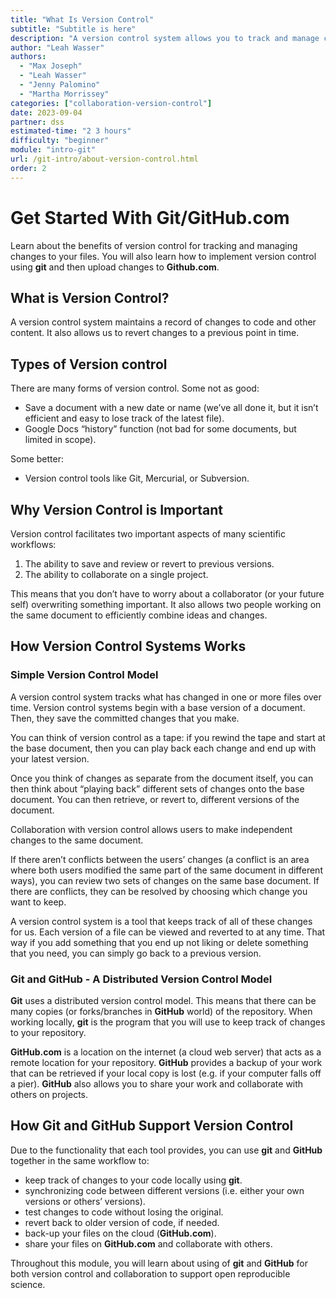 ```yaml
---
title: "What Is Version Control"
subtitle: "Subtitle is here"
description: "A version control system allows you to track and manage changes to your files. Learn about the benefits of version control for open science and how git and GitHub support version control."
author: "Leah Wasser"
authors:
  - "Max Joseph"
  - "Leah Wasser"
  - "Jenny Palomino"
  - "Martha Morrissey"
categories: ["collaboration-version-control"]
date: 2023-09-04
partner: dss
estimated-time: "2 3 hours"
difficulty: "beginner"
module: "intro-git"
url: /git-intro/about-version-control.html
order: 2
---
```


```{=markdown}
{{< toc >}}
```

# Get Started With Git/GitHub.com

Learn about the benefits of version control for tracking and managing changes
to your files. You will also learn how to implement version control using
**git** and then upload changes to **Github.com**.

```{=markdown}
{{< noticeowl "learn" >}}

After completing this module, you will be able to:

- Define **version control**.
- Explain why **version control** is useful in a scientific workflow.
- Implement version control using **git**.

## <i class="fa-regular fa-square-check"></i> What You Need

Be sure that you have completed the instructions on [Setting up Git, Bash, and Conda on your computer](/git/setup-git-bash) to install the tools for your operating system (Windows, Mac, Linux).

You will also need a web browser and your **GitHub.com** login (username and password).

{{{< /noticeowl >}}}
```

## What is Version Control?

A version control system maintains a record of changes to code and other content. It also allows us to revert changes to a previous point in time.

```{=markdown}
{{< image src="images/git-github/final-doc-phd-comics.gif" caption="Many of us have appended a date to a file name as a method of version control at some point in our lives. Source: Piled Higher and Deeper by Jorge Cham." alt="alter-text" width="500" position="center" command="fit" option="q100" class="img-fluid" title="image title" >}}
```

## Types of Version control

There are many forms of version control. Some not as good:

- Save a document with a new date or name (we’ve all done it, but it isn’t efficient and easy to lose track of the latest file).
- Google Docs “history” function (not bad for some documents, but limited in scope).

Some better:

- Version control tools like Git, Mercurial, or Subversion.

## Why Version Control is Important

Version control facilitates two important aspects of many scientific workflows:

1. The ability to save and review or revert to previous versions.
2. The ability to collaborate on a single project.

This means that you don’t have to worry about a collaborator (or your future self) overwriting something important. It also allows two people working on the same document to efficiently combine ideas and changes.

## How Version Control Systems Works

### Simple Version Control Model

A version control system tracks what has changed in one or more files over
time. Version control systems begin with a base version of a document. Then,
they save the committed changes that you make.

You can think of version control as a tape: if you rewind the tape and
start at the base document, then you can play back each change and end
up with your latest version.

```{=markdown}
{{< image src="images/git-github/git-play-changes.png" caption="A version control system saves changes to a document, sequentially as you add and commit them to the system. Source: Software Carpentry</a>." alt="This is a image with grey boxes representing a page of text or code. The first box has a bunch of existing lines. Then a green arrow points to the next grey box that has a new line added to the bottom which will be committed to version control. That box has a green arrow next to it pointing to the third box that has yet another set of lines that were added by someone to the file." width="800" position="center" command="fit" option="q100" class="img-fluid" title="image title" >}}
```

Once you think of changes as separate from the document itself, you can then think about “playing back” different sets of changes onto the base document. You can then retrieve, or revert to, different versions of the document.

Collaboration with version control allows users to make independent changes to the same document.

```{=markdown}
{{< image src="images/git-github/git-versions.png" caption="Different versions of the same document can be saved within a version control system. Source: Software Carpentry." alt="alter-text" width="600" position="center" command="fit" option="q100" class="img-fluid" title="image title" >}}
```

If there aren’t conflicts between the users’ changes (a conflict is an area where both users modified the same part of the same document in different ways), you can review two sets of changes on the same base document. If there are conflicts, they can be resolved by choosing which change you want to keep.

```{=markdown}
{{< image src="images/git-github/git-merge.png" caption="Two sets of changes to the same base document can be merged together within a version control system if there are no conflicts (areas where both users modified the same part of the same document in different ways). If there are conflicts, they can resolved by choosing which change you want to keep. After conflicts are resolved, all other changes submitted by both users can then be merged together. Source: Software Carpentry." alt="alter-text" height="425" width="500" position="center" command="fit" option="q100" class="img-fluid" title="image title" >}}
```

A version control system is a tool that keeps track of all of these changes for us.
Each version of a file can be viewed and reverted to at any time. That way if you
add something that you end up not liking or delete something that you need, you can
simply go back to a previous version.

### Git and GitHub - A Distributed Version Control Model

**Git** uses a distributed version control model. This means that there can be
many copies (or forks/branches in **GitHub** world) of the repository. When
working locally, **git** is the program that you will use to keep track of
changes to your repository.

**GitHub.com** is a location on the internet (a cloud web server) that acts as a remote location for your repository. **GitHub** provides a backup of your work that can be retrieved if your local copy is lost (e.g. if your computer falls off a pier). **GitHub** also allows you to share your work and collaborate with others on projects.

```{=markdown}
{{< image src="images/git-github/git-distributed-version-control-model.png" caption="One advantage of a distributed version control system is that there are many copies of the repository. Thus, if any one server or computer dies, any of the client repositories can be copied and used to restore the data! Source: Pro Git by Scott Chacon and Ben Straub" alt="alter-text" height="425" width="500" position="center" command="fit" option="q100" class="img-fluid" title="image title" >}}
```

## How Git and GitHub Support Version Control

Due to the functionality that each tool provides, you can use **git** and **GitHub** together in the same workflow to:

- keep track of changes to your code locally using **git**.
- synchronizing code between different versions (i.e. either your own versions or others' versions).
- test changes to code without losing the original.
- revert back to older version of code, if needed.
- back-up your files on the cloud (**GitHub.com**).
- share your files on **GitHub.com** and collaborate with others.

Throughout this module, you will learn about using of **git** and **GitHub**
for both version control and collaboration to support open reproducible science.
